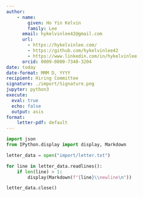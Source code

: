 ```yaml
---
author:
    - name:
        given: Ho Yin Kelvin
        family: Lee
      email: hykelvinlee42@gmail.com
      url:
        - https://hykelvinlee.com/
        - https://github.com/hykelvinlee42
        - https://www.linkedin.com/in/hykelvinlee
      orcid: 0009-0000-7340-3204
date: today
date-format: MMM D, YYYY
recipient: Hiring Committee
signature: ./import/Signature.png
jupyter: python3
execute:
  eval: true
  echo: false
  output: asis
format:
    letter-pdf: default
---
```


```python
import json
from IPython.display import display, Markdown

letter_data = open("import/letter.txt")

for line in letter_data.readlines():
    if len(line) > 1:
        display(Markdown(f"{line}\\newline\n"))

letter_data.close()
```
